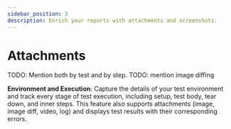 ```yaml
---
sidebar_position: 3
description: Enrich your reports with attachments and screenshots.
---
```


# Attachments

TODO: Mention both by test and by step.
TODO: mention image diffing

**Environment and Execution**: Capture the details of your test environment and track every stage of test execution, including setup, test body, tear down, and inner steps. This feature also supports attachments (image, image diff, video, log) and displays test results with their corresponding errors.
